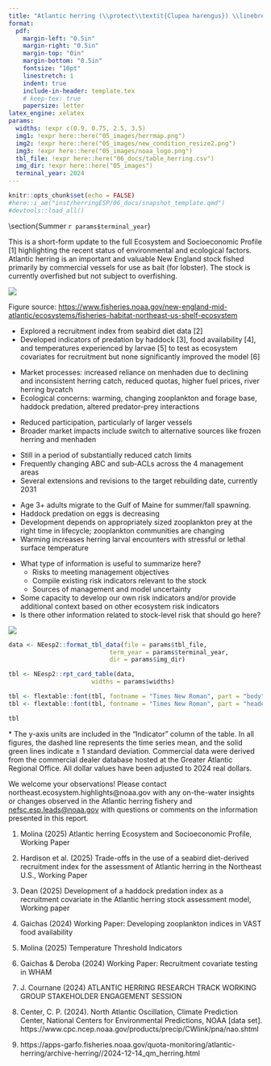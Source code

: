 ```yaml
---
title: "Atlantic herring (\\protect\\textit{Clupea harengus}) \\linebreak Snapshot Ecosystem & Socioeconomic Profile "
format: 
  pdf:
    margin-left: "0.5in"
    margin-right: "0.5in"
    margin-top: "0in"
    margin-bottom: "0.5in"
    fontsize: "10pt"
    linestretch: 1
    indent: true
    include-in-header: template.tex    
    # keep-tex: true
    papersize: letter
latex_engine: xelatex
params:
  widths: !expr c(0.9, 0.75, 2.5, 3.5)
  img1: !expr here::here("05_images/herrmap.png")
  img2: !expr here::here("05_images/new_condition_resize2.png")
  img3: !expr here::here("05_images/noaa_logo.png")
  tbl_file: !expr here::here("06_docs/table_herring.csv")
  img_dir: !expr here::here("05_images")
  terminal_year: 2024
---
```


```r
knitr::opts_chunk$set(echo = FALSE)
#here::i_am("inst/herringESP/06_docs/snapshot_template.qmd")
#devtools::load_all()
```

\vspace{-2cm}

\section{Summer `r params$terminal_year`}

This is a short-form update to the full Ecosystem and Socioeconomic Profile \[1\] highlighting the recent status of environmental and ecological factors. Atlantic herring is an important and valuable New England stock fished primarily by commercial vessels for use as bait (for lobster). The stock is currently overfished but not subject to overfishing.

\vspace{-0.25cm}

::: {layout="[ [0.3, 0.025, 0.675], [1], [0.575, 0.025, 0.4]] "}

:::{}
![](`r params$img1`)
\footnotesize\raggedright Figure source: [https://www.fisheries.noaa.gov/new-england-mid-atlantic/ecosystems/fisheries-habitat-northeast-us-shelf-ecosystem](https://www.fisheries.noaa.gov/new-england-mid-atlantic/ecosystems/fisheries-habitat-northeast-us-shelf-ecosystem)
\normalsize
:::

:::{}
\hfill
:::

::: {}
\section{Recent highlights}

\subsection{2025 Research Track Stock Assessment}

-   Explored a recruitment index from seabird diet data \[2\]
-   Developed indicators of predation by haddock \[3\], food availability \[4\], and temperatures experienced by larvae \[5\] to test as ecosystem covariates for recruitment but none significantly improved the model \[6\]

\subsection{Fishing community observations [7]}

-   Market processes: increased reliance on menhaden due to declining and inconsistent herring catch, reduced quotas, higher fuel prices, river herring bycatch
-   Ecological concerns: warming, changing zooplankton and forage base, haddock predation, altered predator-prey interactions

\subsection{Commercial Fishery}

-   Reduced participation, particularly of larger vessels
-   Broader market impacts include switch to alternative sources like frozen herring and menhaden

\subsection{Management}

-   Still in a period of substantially reduced catch limits
-   Frequently changing ABC and sub-ACLs across the 4 management areas
-   Several extensions and revisions to the target rebuilding date, currently 2031

\subsection{Ecosystem}

-   Age 3+ adults migrate to the Gulf of Maine for summer/fall spawning.
-   Haddock predation on eggs is decreasing
-   Development depends on appropriately sized zooplankton prey at the right time in lifecycle; zooplankton communities are changing
-   Warming increases herring larval encounters with stressful or lethal surface temperature
:::

:::{
\vspace{0.5cm}
\section{NEW ENGLAND RISK POLICY SUMMARY (PLACEHOLDER)}
:::

::: {}
\vspace{0.5cm}

\raggedright

<!-- According to the [New England `r params$terminal_year` risk policy](`r params$risk_url`), Black Sea Bass scored high and/or moderately high risk in the following elements: -->

-   What type of information is useful to summarize here?
    -   Risks to meeting management objectives
    -   Compile existing risk indicators relevant to the stock
    -   Sources of management and model uncertainty
-   Some capacity to develop our own risk indicators and/or provide additional context based on other ecosystem risk indicators
-   Is there other information related to stock-level risk that should go here?
    
:::

:::{
\hfill
:::

::: {}
![](`r params$img2`)
<!-- ![](`r params$img3`) -->
:::

::::

\newpage

\newgeometry{top=0.75in, left=0.25in, right=0.25in, bottom=0.75in}

```r
data <- NEesp2::format_tbl_data(file = params$tbl_file,
                            term_year = params$terminal_year,
                            dir = params$img_dir)
```

```r
tbl <- NEesp2::rpt_card_table(data,
                       widths = params$widths)

tbl <- flextable::font(tbl, fontname = "Times New Roman", part = "body")
tbl <- flextable::font(tbl, fontname = "Times New Roman", part = "header")

tbl
```


::: {}

\vspace{-0.4cm}
\footnotesize \* The y-axis units are included in the "Indicator" column of the table. In all figures, the dashed line represents the time series mean, and the solid green lines indicate ± 1 standard deviation. Commercial data were derived from the commercial dealer database hosted at the Greater Atlantic Regional Office. All dollar values have been adjusted to 2024 real dollars. \newline


\centering\normalsize
We welcome your observations! Please contact northeast.ecosystem.highlights@noaa.gov with any on-the-water
insights or changes observed in the Atlantic herring fishery and [nefsc.esp.leads@noaa.gov](nefsc.esp.leads@noaa.gov) with questions or comments on the information presented in this report.
:::

\newpage
\newgeometry{top=1in, left=1in, right=1in, bottom=1in}

::: {}
\section{References}
1.  Molina (2025) Atlantic herring Ecosystem and Socioeconomic Profile, Working Paper
2.  Hardison et al. (2025) Trade-offs in the use of a seabird diet-derived recruitment index for the assessment of Atlantic herring in the Northeast U.S., Working Paper

2.  Dean (2025) Development of a haddock predation index as a recruitment covariate in the Atlantic herring stock assessment model, Working paper
3.  Gaichas (2024) Working Paper: Developing zooplankton indices in VAST food availability 

4.  Molina (2025) Temperature Threshold Indicators

5.  Gaichas & Deroba (2024) Working Paper: Recruitment covariate testing in WHAM

6.  J. Cournane (2024) ATLANTIC HERRING RESEARCH TRACK WORKING GROUP STAKEHOLDER ENGAGEMENT SESSION

7.  Center, C. P. (2024). North Atlantic Oscillation, Climate Prediction Center, National Centers for Environmental Predictions, NOAA [data set]. https://www.cpc.ncep.noaa.gov/products/precip/CWlink/pna/nao.shtml

8.  https://apps-garfo.fisheries.noaa.gov/quota-monitoring/atlantic-herring/archive-herring//2024-12-14_qm_herring.html

:::